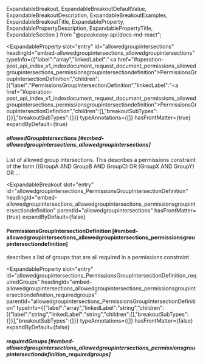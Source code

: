   ExpandableBreakout,
  ExpandableBreakoutDefaultValue,
  ExpandableBreakoutDescription,
  ExpandableBreakoutExamples,
  ExpandableBreakoutTitle,
  ExpandableProperty,
  ExpandablePropertyDescription,
  ExpandablePropertyTitle,
  ExpandableSection
} from "@speakeasy-api/docs-md-react";

<ExpandableSection>

<ExpandableProperty
  slot="entry"
  id="allowedgroupintersections"
  headingId="embed-allowedgroupintersections_allowedgroupintersections"
  typeInfo={{"label":"array","linkedLabel":"<a href=\"#operation-post_api_index_v1_indexdocument_request_document_permissions_allowedgroupintersections_permissionsgroupintersectiondefinition\">PermissionsGroupIntersectionDefinition</a>","children":[{"label":"PermissionsGroupIntersectionDefinition","linkedLabel":"<a href=\"#operation-post_api_index_v1_indexdocument_request_document_permissions_allowedgroupintersections_permissionsgroupintersectiondefinition\">PermissionsGroupIntersectionDefinition</a>","children":[],"breakoutSubTypes":{}}],"breakoutSubTypes":{}}}
  typeAnnotations={[]}
  hasFrontMatter={true}
  expandByDefault={true}
>

<ExpandablePropertyTitle slot="title">

##### allowedGroupIntersections [#embed-allowedgroupintersections_allowedgroupintersections]

</ExpandablePropertyTitle>

<ExpandablePropertyDescription slot="description">

List of allowed group intersections. This describes a permissions constraint of the form ((GroupA AND GroupB AND GroupC) OR (GroupX AND GroupY) OR ...

</ExpandablePropertyDescription>

</ExpandableProperty>

<ExpandableBreakout
  slot="entry"
  id="allowedgroupintersections_PermissionsGroupIntersectionDefinition"
  headingId="embed-allowedgroupintersections_allowedgroupintersections_permissionsgroupintersectiondefinition"
  parentId="allowedgroupintersections"
  hasFrontMatter={true}
  expandByDefault={false}
>

<ExpandableBreakoutTitle slot="title">

#### PermissionsGroupIntersectionDefinition [#embed-allowedgroupintersections_allowedgroupintersections_permissionsgroupintersectiondefinition]

</ExpandableBreakoutTitle>

<ExpandableBreakoutDescription slot="description">

describes a list of groups that are all required in a permissions constraint

</ExpandableBreakoutDescription>

<ExpandableBreakoutExamples slot="examples">

</ExpandableBreakoutExamples>

<ExpandableBreakoutDefaultValue slot="defaultValue">

</ExpandableBreakoutDefaultValue>

</ExpandableBreakout>

<ExpandableProperty
  slot="entry"
  id="allowedgroupintersections_PermissionsGroupIntersectionDefinition_requiredGroups"
  headingId="embed-allowedgroupintersections_allowedgroupintersections_permissionsgroupintersectiondefinition_requiredgroups"
  parentId="allowedgroupintersections_PermissionsGroupIntersectionDefinition"
  typeInfo={{"label":"array","linkedLabel":"string","children":[{"label":"string","linkedLabel":"string","children":[],"breakoutSubTypes":{}}],"breakoutSubTypes":{}}}
  typeAnnotations={[]}
  hasFrontMatter={false}
  expandByDefault={false}
>

<ExpandablePropertyTitle slot="title">

##### requiredGroups [#embed-allowedgroupintersections_allowedgroupintersections_permissionsgroupintersectiondefinition_requiredgroups]

</ExpandablePropertyTitle>

</ExpandableProperty>

</ExpandableSection>